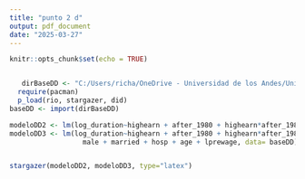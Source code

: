 ```yaml
---
title: "punto 2 d"
output: pdf_document
date: "2025-03-27"
---
```


```r
knitr::opts_chunk$set(echo = TRUE)


   dirBaseDD <- "C:/Users/richa/OneDrive - Universidad de los Andes/Universidad/octavo/Econometria 2/talleres/talleres-econometria-2-en-r/Taller 3/bases/Base_Taller_DD.dta"   
  require(pacman)
  p_load(rio, stargazer, did) 
baseDD <- import(dirBaseDD)  
```

```r
modeloDD2 <- lm(log_duration~highearn + after_1980 + highearn*after_1980, data=baseDD)
modeloDD3 <- lm(log_duration~highearn + after_1980 + highearn*after_1980 +
                  male + married + hosp + age + lprewage, data= baseDD)


stargazer(modeloDD2, modeloDD3, type="latex")
```

